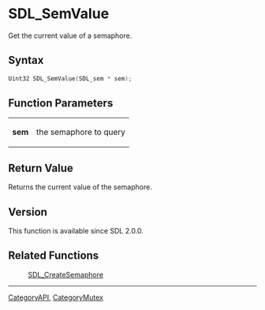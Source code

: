 = SDL_SemValue =

Get the current value of a semaphore.

== Syntax ==

<syntaxhighlight lang='c'>
Uint32 SDL_SemValue(SDL_sem * sem);
</syntaxhighlight>

== Function Parameters ==

{|
|'''sem'''
|the semaphore to query
|}

== Return Value ==

Returns the current value of the semaphore.

== Version ==

This function is available since SDL 2.0.0.

== Related Functions ==

:[[SDL_CreateSemaphore]]

----
[[CategoryAPI]], [[CategoryMutex]]


